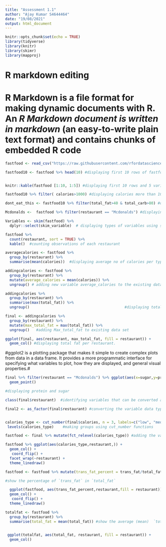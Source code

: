 ```yaml
---
title: "Assessment 1.1"
author: "Ajay Kumar S4644464"
date: "19/08/2021"
output: html_document
---
```


```r
knitr::opts_chunk$set(echo = TRUE)
library(tidyverse)
library(knitr)
library(skimr)
library(mapproj)
```


# R markdown editing#


# **R Markdown is a file format for making dynamic documents with R.** An *R Markdown document is written in markdown* (an easy-to-write plain text format) and contains chunks of embedded R code#

```r

fastfood <- read_csv("https://raw.githubusercontent.com/rfordatascience/tidytuesday/master/data/2018/2018-09-04/fastfood_calories.csv") #assigning variable fastfood

```

```r

fastfood10 <- fastfood %>% head(10) #displaying first 10 rows of fastfood. 


knitr::kable(fastfood [1:10, 1:5]) #displaying first 10 rows and 5 variables

fastfood10 %>% filter( calories>1000) #displaying calories more than 1000

dont_eat_this <- fastfood10 %>% filter(total_fat>40 & total_carb>80) #displaying the observations with total fat > 40 and total_card>80 and assigned to variable dont_eat_this

```

```r

Mcdonalds <-  fastfood %>% filter(restaurant == "Mcdonalds") #displaying restaurant Mcdonalds

```


```r

Variables <- skim(fastfood) %>%
  dplyr::select(skim_variable)  # displaying types of variables using skim
```

```r
fastfood %>%
  count(restaurant, sort = TRUE) %>%
  kable()  #counting observations of each restaurant
```

```r
averagecalories <- fastfood %>%
  group_by(restaurant) %>%
  summarise(mean(calories))  #displaying average no of calories per type of restaurant

```

```r
addingcalories <- fastfood %>%
  group_by(restaurant) %>%
  mutate(average_calories = mean(calories)) %>%
  ungroup() # adding new variable average_calories to the existing data set
```

```r
addingcalories %>% 
  group_by(restaurant) %>% 
  summarise(max(total_fat)) %>%
  ungroup()                                           #displaying total fat per each type of restaurant

```

```r
final <- addingcalories %>%
  group_by(restaurant) %>%
  mutate(max_total_fat = max(total_fat)) %>%  
  ungroup()   #adding Max_total_fat to existing data set
```

```r

ggplot(final, aes(restaurant, max_total_fat, fill = restaurant)) +
  geom_col() #displaying total fat per restaurant.

```

#ggplot2 is a plotting package that makes it simple to create complex plots from data in a data frame. It provides a more programmatic interface for specifying what variables to plot, how they are displayed, and general visual properties.#


```r

final %>% filter(restaurant == "Mcdonalds") %>% ggplot(aes(x=sugar,y=protein, colour = restaurant, size = sugar)) +
  geom_point()

#displaying protein and sugar 


```

```r
class(final$restaurant)  #identifying variables that can be converted as factors

final2 <- as_factor(final$restaurant) #converting the variable data type


calories_type <- cut_number(final$calories, n = 3, labels=c("low", "med", "high")) 
 levels(calories_type)    #making groups using cut_number functions

fastfood <- final %>% mutate(fct_relevel(calories_type)) #adding the variable to data type

```


```r

fastfood %>% ggplot(aes(calories_type,restaurant,)) +
  geom_col() +
   coord_flip() +
  facet_wrap(~restaurant) +
  theme_linedraw()

```


```r

fastfood <- fastfood %>% mutate(trans_fat_percent = trans_fat/total_fat * 100)

#show the percentage of `trans_fat` in `total_fat`

```




```r
 
  ggplot(fastfood, aes(trans_fat_percent,restaurant,fill = restaurant)) + 
  geom_col() +
   coord_flip() +
  theme_linedraw()

```

```r

totalfat <- fastfood %>%
  group_by(restaurant) %>%
  summarise(total_fat = mean(total_fat)) #show the average (mean)  `total_fat` for each type of restaurant
  

```

```r

 ggplot(totalfat, aes(total_fat, restaurant, fill = restaurant)) +
  geom_col()

```


